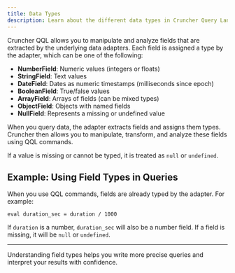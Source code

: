 ```yaml
---
title: Data Types
description: Learn about the different data types in Cruncher Query Language (QQL).
---
```


Cruncher QQL allows you to manipulate and analyze fields that are extracted by the underlying data adapters. Each field is assigned a type by the adapter, which can be one of the following:

- **NumberField**: Numeric values (integers or floats)
- **StringField**: Text values
- **DateField**: Dates as numeric timestamps (milliseconds since epoch)
- **BooleanField**: True/false values
- **ArrayField**: Arrays of fields (can be mixed types)
- **ObjectField**: Objects with named fields
- **NullField**: Represents a missing or undefined value

When you query data, the adapter extracts fields and assigns them types. Cruncher then allows you to manipulate, transform, and analyze these fields using QQL commands.

If a value is missing or cannot be typed, it is treated as `null` or `undefined`.

## Example: Using Field Types in Queries

When you use QQL commands, fields are already typed by the adapter. For example:

```
eval duration_sec = duration / 1000
```

If `duration` is a number, `duration_sec` will also be a number field. If a field is missing, it will be `null` or `undefined`.

---

Understanding field types helps you write more precise queries and interpret your results with confidence.
